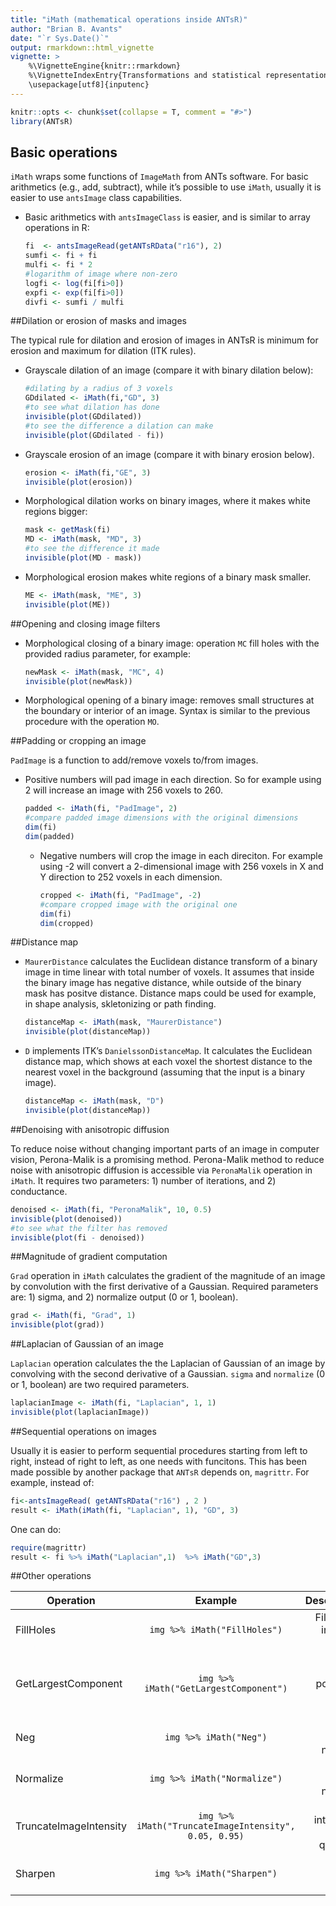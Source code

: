 ```yaml
---
title: "iMath (mathematical operations inside ANTsR)"
author: "Brian B. Avants"
date: "`r Sys.Date()`"
output: rmarkdown::html_vignette
vignette: >
    %\VignetteEngine{knitr::rmarkdown}
    %\VignetteIndexEntry{Transformations and statistical representations for images in R}
    \usepackage[utf8]{inputenc}
---
```


```r
knitr::opts <- chunk$set(collapse = T, comment = "#>")
library(ANTsR)
```

## Basic operations

`iMath`  wraps some functions of `ImageMath` from ANTs software. For basic 
arithmetics (e.g., add, subtract), while it's possible to use `iMath`, usually it 
is easier to use `antsImage` class capabilities. 

  * Basic arithmetics with `antsImageClass` is easier, and is similar to 
  array operations in R:

    ```r
    fi  <- antsImageRead(getANTsRData("r16"), 2)
    sumfi <- fi + fi
    mulfi <- fi * 2
    #logarithm of image where non-zero
    logfi <- log(fi[fi>0])
    expfi <- exp(fi[fi>0])
    divfi <- sumfi / mulfi
    ```

##Dilation or erosion of masks and images

The typical rule for dilation and erosion of images in ANTsR is minimum 
for erosion and maximum for dilation (ITK rules).

  * Grayscale dilation of an image (compare it with binary dilation below):
  
    ```r
    #dilating by a radius of 3 voxels
    GDdilated <- iMath(fi,"GD", 3)
    #to see what dilation has done
    invisible(plot(GDdilated))
    #to see the difference a dilation can make
    invisible(plot(GDdilated - fi))
    ```

  * Grayscale erosion of an image (compare it with binary erosion below).

    ```r
    erosion <- iMath(fi,"GE", 3)
    invisible(plot(erosion))
    ```

  * Morphological dilation works on binary images, where it makes white 
  regions bigger:

    ```r
    mask <- getMask(fi)
    MD <- iMath(mask, "MD", 3)
    #to see the difference it made
    invisible(plot(MD - mask))
    ```

  * Morphological erosion makes white regions of a binary mask smaller.

    ```r
    ME <- iMath(mask, "ME", 3)
    invisible(plot(ME))
    ```

##Opening and closing image filters

  * Morphological closing of a binary image: operation `MC` fill holes with the 
    provided radius parameter, for example:

      ```r
      newMask <- iMath(mask, "MC", 4)
      invisible(plot(newMask))
      ```

  * Morphological opening of a binary image: removes small structures at the boundary 
    or interior of an image. Syntax is similar to the previous procedure with the operation
    `MO`.


##Padding or cropping an image 

`PadImage` is a function to add/remove voxels to/from images.

* Positive numbers will pad image in each direction. So for example using 2
  will increase an image with 256 voxels to 260.
  
    ```r
    padded <- iMath(fi, "PadImage", 2)
    #compare padded image dimensions with the original dimensions
    dim(fi)
    dim(padded)
    ```

  * Negative numbers will crop the image in each direciton. For example using -2
  will convert a 2-dimensional image with 256 voxels in X and Y direction to 
  252 voxels in each dimension.

    ```r
    cropped <- iMath(fi, "PadImage", -2)
    #compare cropped image with the original one
    dim(fi)
    dim(cropped)
    ```

##Distance map
  
  * `MaurerDistance` calculates the Euclidean distance transform of a binary
  image in time linear with total number of voxels. It assumes that inside 
  the binary image has negative distance, while outside of the binary mask
  has positve distance. Distance maps could be used for example, in shape 
  analysis, skletonizing or path finding.

    ```r
    distanceMap <- iMath(mask, "MaurerDistance")
    invisible(plot(distanceMap))
    ```

 *  `D` implements ITK's `DanielssonDistanceMap`. It calculates the Euclidean
   distance map, which shows at each voxel the shortest distance to the nearest
   voxel in the background (assuming that the input is a binary image).
    
    ```r
    distanceMap <- iMath(mask, "D")
    invisible(plot(distanceMap))
    ```

##Denoising with anisotropic diffusion

To reduce noise without changing important parts of an image in computer vision, Perona-Malik is a
promising method. Perona-Malik method to reduce noise with anisotropic diffusion is accessible 
via `PeronaMalik` operation in `iMath`. It requires two parameters: 1) number of iterations, and 
2) conductance.

  ```r
  denoised <- iMath(fi, "PeronaMalik", 10, 0.5)
  invisible(plot(denoised))
  #to see what the filter has removed
  invisible(plot(fi - denoised)) 
  ```

##Magnitude of gradient computation

`Grad` operation in `iMath` calculates the gradient of the magnitude of an image by convolution
with the first derivative of a Gaussian. Required parameters are: 1) sigma, and 2) normalize 
output (0 or 1, boolean).

  ```r
  grad <- iMath(fi, "Grad", 1)
  invisible(plot(grad))
  ```

##Laplacian of Gaussian of an image

`Laplacian` operation calculates the the Laplacian of Gaussian of an image by convolving with
the second derivative of a Gaussian. `sigma` and `normalize` (0 or 1, boolean) are two required 
parameters.

  ```r
  laplacianImage <- iMath(fi, "Laplacian", 1, 1)
  invisible(plot(laplacianImage))
  ```

##Sequential operations on images

Usually it is easier to perform sequential procedures starting from left to right,
instead of right to left, as one needs with funcitons. This has been made possible by
another package that `ANTsR` depends on, `magrittr`. For example, instead of:

  ```r
  fi<-antsImageRead( getANTsRData("r16") , 2 )
  result <- iMath(iMath(fi, "Laplacian", 1), "GD", 3)
  ```
  
  One can do:
  
  ```r
  require(magrittr)
  result <- fi %>% iMath("Laplacian",1)  %>% iMath("GD",3) 
  ```

##Other operations

| Operation     | Example                   | Description                |
| ------------- |:-------------------------:| --------------------------:|
| FillHoles     |`img %>% iMath("FillHoles")`| Fills holes in binary object|
| GetLargestComponent |`img %>% iMath("GetLargestComponent")`|Returns largest portion of binary object|
| Neg | `img %>% iMath("Neg")`|Creates image negative|
|Normalize| `img %>% iMath("Normalize")` |Creates image negative|
|TruncateImageIntensity| `img %>% iMath("TruncateImageIntensity", 0.05, 0.95)`|Trims intensities by quantiles|
|Sharpen| `img %>% iMath("Sharpen")` | Makes edges sharper|
